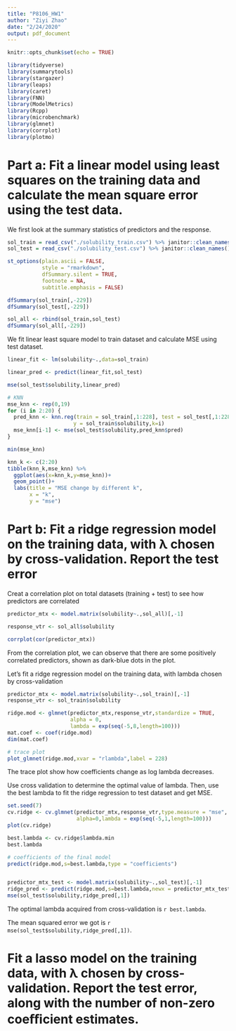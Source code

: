 ```yaml
---
title: "P8106_HW1"
author: "Ziyi Zhao"
date: "2/24/2020"
output: pdf_document
---
```


```r
knitr::opts_chunk$set(echo = TRUE)

library(tidyverse)
library(summarytools)
library(stargazer)
library(leaps)
library(caret)
library(FNN)
library(ModelMetrics)
library(Rcpp)
library(microbenchmark)
library(glmnet)
library(corrplot)
library(plotmo)

```


# Part a: Fit a linear model using least squares on the training data and calculate the mean square error using the test data.

We first look at the summary statistics of predictors and the response.

```r
sol_train = read_csv("./solubility_train.csv") %>% janitor::clean_names()
sol_test = read_csv("./solubility_test.csv") %>% janitor::clean_names()

st_options(plain.ascii = FALSE,
           style = "rmarkdown",
           dfSummary.silent = TRUE,
           footnote = NA,
           subtitle.emphasis = FALSE)

dfSummary(sol_train[,-229])
dfSummary(sol_test[,-229])

sol_all <- rbind(sol_train,sol_test)
dfSummary(sol_all[,-229])

```

We fit linear least square model to train dataset and calculate MSE using test dataset.

```r
linear_fit <- lm(solubility~.,data=sol_train)

linear_pred <- predict(linear_fit,sol_test)

mse(sol_test$solubility,linear_pred)

# KNN
mse_knn <- rep(0,19)
for (i in 2:20) {
  pred_knn <- knn.reg(train = sol_train[,1:228], test = sol_test[,1:228],
                     y = sol_train$solubility,k=i)
  mse_knn[i-1] <- mse(sol_test$solubility,pred_knn$pred)
}

min(mse_knn)

knn_k <- c(2:20)
tibble(knn_k,mse_knn) %>% 
  ggplot(aes(x=knn_k,y=mse_knn))+
  geom_point()+
  labs(title = "MSE change by different k",
       x = "k",
       y = "mse")


```


# Part b: Fit a ridge regression model on the training data, with λ chosen by cross-validation. Report the test error

Creat a correlation plot on total datasets (training + test) to see how predictors are correlated

```r
predictor_mtx <- model.matrix(solubility~.,sol_all)[,-1]

response_vtr <- sol_all$solubility

corrplot(cor(predictor_mtx))

```

From the correlation plot, we can observe that there are some positively correlated predictors, shown as dark-blue dots in the plot.

Let's fit a ridge regression model on the training data, with lambda chosen by cross-validation

```r
predictor_mtx <- model.matrix(solubility~.,sol_train)[,-1]
response_vtr <- sol_train$solubility

ridge.mod <- glmnet(predictor_mtx,response_vtr,standardize = TRUE,
                    alpha = 0,
                    lambda = exp(seq(-5,8,length=100)))
mat.coef <- coef(ridge.mod)
dim(mat.coef)

# trace plot
plot_glmnet(ridge.mod,xvar = "rlambda",label = 228)

```

The trace plot show how coefficients change as log lambda decreases.

Use cross validation to determine the optimal value of lambda. Then, use the best lambda to fit the ridge regression to test dataset and get MSE.

```r
set.seed(7)
cv.ridge <- cv.glmnet(predictor_mtx,response_vtr,type.measure = "mse",
                      alpha=0,lambda = exp(seq(-5,1,length=100)))
plot(cv.ridge)

best.lambda <- cv.ridge$lambda.min
best.lambda

# coefficients of the final model
predict(ridge.mod,s=best.lambda,type = "coefficients")


predictor_mtx_test <- model.matrix(solubility~.,sol_test)[,-1]
ridge_pred <- predict(ridge.mod,s=best.lambda,newx = predictor_mtx_test)
mse(sol_test$solubility,ridge_pred[,1])


```

The optimal lambda acquired from cross-validation is `r best.lambda`.

The mean squared error we got is `r mse(sol_test$solubility,ridge_pred[,1])`.

# Fit a lasso model on the training data, with λ chosen by cross-validation. Report the test error, along with the number of non-zero coeﬃcient estimates.

```r





```




